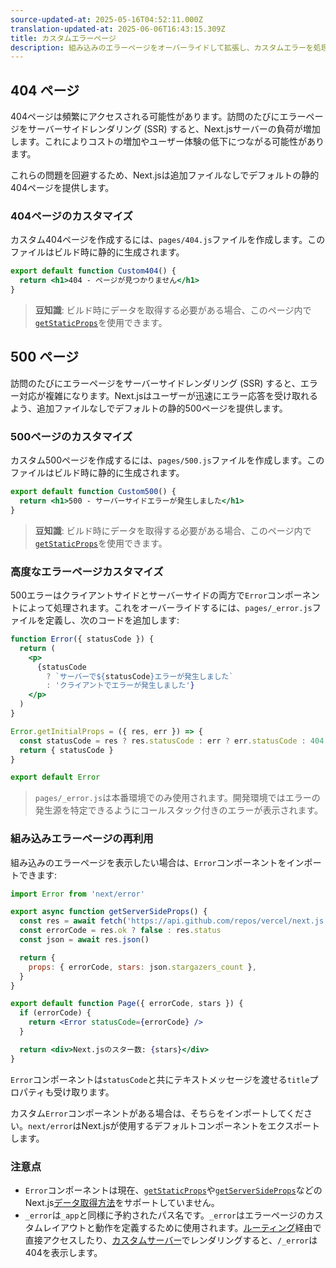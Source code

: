 ```yaml
---
source-updated-at: 2025-05-16T04:52:11.000Z
translation-updated-at: 2025-06-06T16:43:15.309Z
title: カスタムエラーページ
description: 組み込みのエラーページをオーバーライドして拡張し、カスタムエラーを処理します。
---
```


## 404 ページ

404ページは頻繁にアクセスされる可能性があります。訪問のたびにエラーページをサーバーサイドレンダリング (SSR) すると、Next.jsサーバーの負荷が増加します。これによりコストの増加やユーザー体験の低下につながる可能性があります。

これらの問題を回避するため、Next.jsは追加ファイルなしでデフォルトの静的404ページを提供します。

### 404ページのカスタマイズ

カスタム404ページを作成するには、`pages/404.js`ファイルを作成します。このファイルはビルド時に静的に生成されます。

```jsx filename="pages/404.js"
export default function Custom404() {
  return <h1>404 - ページが見つかりません</h1>
}
```

> **豆知識**: ビルド時にデータを取得する必要がある場合、このページ内で[`getStaticProps`](/docs/pages/building-your-application/data-fetching/get-static-props)を使用できます。

## 500 ページ

訪問のたびにエラーページをサーバーサイドレンダリング (SSR) すると、エラー対応が複雑になります。Next.jsはユーザーが迅速にエラー応答を受け取れるよう、追加ファイルなしでデフォルトの静的500ページを提供します。

### 500ページのカスタマイズ

カスタム500ページを作成するには、`pages/500.js`ファイルを作成します。このファイルはビルド時に静的に生成されます。

```jsx filename="pages/500.js"
export default function Custom500() {
  return <h1>500 - サーバーサイドエラーが発生しました</h1>
}
```

> **豆知識**: ビルド時にデータを取得する必要がある場合、このページ内で[`getStaticProps`](/docs/pages/building-your-application/data-fetching/get-static-props)を使用できます。

### 高度なエラーページカスタマイズ

500エラーはクライアントサイドとサーバーサイドの両方で`Error`コンポーネントによって処理されます。これをオーバーライドするには、`pages/_error.js`ファイルを定義し、次のコードを追加します:

```jsx
function Error({ statusCode }) {
  return (
    <p>
      {statusCode
        ? `サーバーで${statusCode}エラーが発生しました`
        : 'クライアントでエラーが発生しました'}
    </p>
  )
}

Error.getInitialProps = ({ res, err }) => {
  const statusCode = res ? res.statusCode : err ? err.statusCode : 404
  return { statusCode }
}

export default Error
```

> `pages/_error.js`は本番環境でのみ使用されます。開発環境ではエラーの発生源を特定できるようにコールスタック付きのエラーが表示されます。

### 組み込みエラーページの再利用

組み込みのエラーページを表示したい場合は、`Error`コンポーネントをインポートできます:

```jsx
import Error from 'next/error'

export async function getServerSideProps() {
  const res = await fetch('https://api.github.com/repos/vercel/next.js')
  const errorCode = res.ok ? false : res.status
  const json = await res.json()

  return {
    props: { errorCode, stars: json.stargazers_count },
  }
}

export default function Page({ errorCode, stars }) {
  if (errorCode) {
    return <Error statusCode={errorCode} />
  }

  return <div>Next.jsのスター数: {stars}</div>
}
```

`Error`コンポーネントは`statusCode`と共にテキストメッセージを渡せる`title`プロパティも受け取ります。

カスタム`Error`コンポーネントがある場合は、そちらをインポートしてください。`next/error`はNext.jsが使用するデフォルトコンポーネントをエクスポートします。

### 注意点

- `Error`コンポーネントは現在、[`getStaticProps`](/docs/pages/building-your-application/data-fetching/get-static-props)や[`getServerSideProps`](/docs/pages/building-your-application/data-fetching/get-server-side-props)などのNext.js[データ取得方法](/docs/pages/building-your-application/data-fetching)をサポートしていません。
- `_error`は`_app`と同様に予約されたパス名です。`_error`はエラーページのカスタムレイアウトと動作を定義するために使用されます。[ルーティング](/docs/pages/building-your-application/routing)経由で直接アクセスしたり、[カスタムサーバー](/docs/pages/building-your-application/configuring/custom-server)でレンダリングすると、`/_error`は404を表示します。